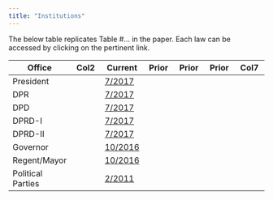 ```yaml
---
title: "Institutions"
---
```


The below table replicates Table #... in the paper. Each law can be accessed by clicking on the pertinent link.

| Office            | Col2 | Current                            | Prior | Prior | Prior | Col7 |
|-----------|-----------|-----------|-----------|-----------|-----------|-----------|
| President         |      | [7/2017](Law/UU.7.2017.Indo.pdf)   |       |       |       |      |
| DPR               |      | [7/2017](Law/UU.7.2017.Indo.pdf)   |       |       |       |      |
| DPD               |      | [7/2017](Law/UU.7.2017.Indo.pdf)   |       |       |       |      |
| DPRD-I            |      | [7/2017](Law/UU.7.2017.Indo.pdf)   |       |       |       |      |
| DPRD-II           |      | [7/2017](Law/UU.7.2017.Indo.pdf)   |       |       |       |      |
| Governor          |      | [10/2016](Law/UU.10.2016.Indo.pdf) |       |       |       |      |
| Regent/Mayor      |      | [10/2016](Law/UU.10.2016.Indo.pdf) |       |       |       |      |
| Political Parties |      | [2/2011](Law/UU.2.2011.Indo.pdf)   |       |       |       |      |
